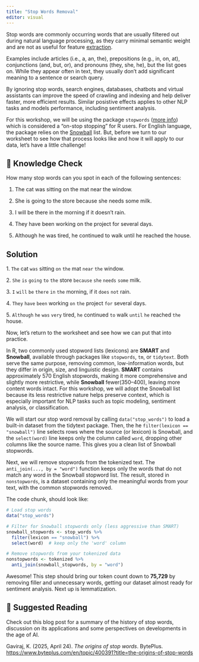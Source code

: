 ```yaml
---
title: "Stop Words Removal"
editor: visual
---
```


Stop words are commonly occurring words that are usually filtered out during natural language processing, as they carry minimal semantic weight and are not as useful for feature [extraction](https://www.byteplus.com/en/what-is/feature-extraction?utm_source=website_topic&utm_medium=website&utm_campaign=BytePlus+ModelArk&utm_content=Stop+Words&utm_term=The+origins+of+stop+words&product=BytePlus+ModelArk).

Examples include articles (i.e., a, an, the), prepositions (e.g., in, on, at), conjunctions (and, but, or), and pronouns (they, she, he), but the list goes on. While they appear often in text, they usually don't add significant meaning to a sentence or search query.

By ignoring stop words, search engines, databases, chatbots and virtual assistants can improve the speed of crawling and indexing and help deliver faster, more efficient results. Similar posistive effects applies to other NLP tasks and models performance, including sentiment analysis.

For this workshop, we will be using the package `stopwords` ([more info](https://cran.r-project.org/web/packages/stopwords/readme/README.html)) which is considered a "on-stop stopping" for R users. For English language, the package relies on the [Snowball](http://snowball.tartarus.org/algorithms/english/stop.txt) list. But, before we turn to our worksheet to see how that process looks like and how it will apply to our data, let's have a little challenge!

::: {.callout-note icon="false"}
# 🧠 Knowledge Check

How many stop words can you spot in each of the following sentences:

1.  The cat was sitting on the mat near the window.

2.  She is going to the store because she needs some milk.

3.  I will be there in the morning if it doesn’t rain.

4.  They have been working on the project for several days.

5.  Although he was tired, he continued to walk until he reached the house.

::: {.callout-note icon="false" collapse="true"}
## Solution

1\. `The` cat `was` sitting `on` `the` mat `near` `the` window.

2\. `She` `is` `going` `to` `the` store `because` `she` `needs` `some` milk.

3\. `I` `will` `be` `there` `in` `the` morning, if it `does` `not` rain.

4\. `They` `have` `been` working `on` `the` project `for` several days.

5\. `Although` `he` `was` `very` tired, `he` continued `to` walk `until` `he` reached `the` house.
:::
:::

Now, let’s return to the worksheet and see how we can put that into practice.

In R, two commonly used stopword lists (lexicons) are **SMART** and **Snowball**, available through packages like `stopwords`, `tm`, or `tidytext`. Both serve the same purpose, removing common, low-information words, but they differ in origin, size, and linguistic design. **SMART** contains approximately 570 English stopwords, making it more comprehensive and slightly more restrictive, while **Snowball** fewer(350–400), leaving more content words intact. For this workshop, we will adopt the Snowball list because its less restrictive nature helps preserve context, which is especially important for NLP tasks such as topic modeling, sentiment analysis, or classification.

We will start our stop word removal by calling `data("stop_words")` to load a built-in dataset from the tidytext package. Then, the he `filter(lexicon == "snowball")` line selects rows where the source (or lexicon) is Snowball, and the `select(word)` line keeps only the column called `word`, dropping other columns like the source name. This gives you a clean list of Snowball stopwords.

Next, we will remove stopwords from the tokenized text. The `anti_join(..., by = "word")` function keeps only the words that do not match any word in the Snowball stopword list. The result, stored in `nonstopwords`, is a dataset containing only the meaningful words from your text, with the common stopwords removed.

The code chunk, should look like:

``` r
# Load stop words
data("stop_words")

# Filter for Snowball stopwords only (less aggressive than SMART)
snowball_stopwords <- stop_words %>%
  filter(lexicon == "snowball") %>%
  select(word)  # keep only the 'word' column

# Remove stopwords from your tokenized data
nonstopwords <- tokenized %>%
  anti_join(snowball_stopwords, by = "word")
```

Awesome! This step should bring our token count down to **75,729** by removing filler and unnecessary words, getting our dataset almost ready for sentiment analysis. Next up is lemmatization.

::: {.callout-note icon="false"}
# 📑 **Suggested Reading**

Check out this blog post for a summary of the history of stop words, discussion on its applications and some perspectives on developments in the age of AI.

Gaviraj, K. (2025, April 24). *The origins of stop words*. BytePlus. <https://www.byteplus.com/en/topic/400391?title=the-origins-of-stop-words>
:::
